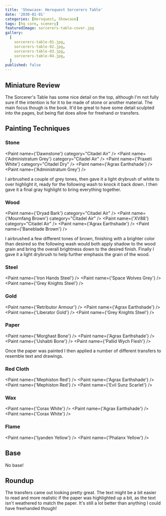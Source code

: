 ```yaml
---
title: 'Showcase: Heroquest Sorcerers Table'
date: '2030-01-01'
categories: [Heroquest, Showcase]
tags: [hq core, scenery]
featuredImage: sorcerers-table-cover.jpg
gallery:
  [
    sorcerers-table-01.jpg,
    sorcerers-table-02.jpg,
    sorcerers-table-03.jpg,
    sorcerers-table-04.jpg,
  ]
published: false
---
```



## Miniature Review

The Sorcerer's Table has some nice detail on the top, although I'm not fully sure if the intention is for it to be
made of stone or another material. The main focus though is the book. It'd be great to have some detail sculpted into
the pages, but being flat does allow for freehand or transfers.

## Painting Techniques

### Stone

<Paint name={'Dawnstone'} category="Citadel Air" />
<Paint name={'Administratum Grey'} category="Citadel Air" />
<Paint name={'Praxeti White'} category="Citadel Dry" />
<Paint name={'Agrax Earthshade'} />
<Paint name={'Administratum Grey'} />

I airbrushed a couple of grey tones, then gave it a light drybrush of white to over highlight it, ready for the
following wash to knock it back down. I then gave it a final gray highlight to bring everything together.

### Wood

<Paint name={'Dryad Bark'} category="Citadel Air" />
<Paint name={'Mournfang Brown'} category="Citadel Air" />
<Paint name={'XV88'} category="Citadel Air" />
<Paint name={'Agrax Earthshade'} />
<Paint name={'Baneblade Brown'} />

I airbrushed a few different tones of brown, finishing with a brighter color than desired so the following wash
would both apply shadow to the wood grain and bring the overall brightness down to the desired finish.
Finally I gave it a light drybrush to help further emphasis the grain of the wood.

### Steel

<Paint name={'Iron Hands Steel'} />
<Paint name={'Space Wolves Grey'} />
<Paint name={'Grey Knights Steel'} />

### Gold

<Paint name={'Retributor Armour'} />
<Paint name={'Agrax Earthshade'} />
<Paint name={'Liberator Gold'} />
<Paint name={'Grey Knights Steel'} />

### Paper

<Paint name={'Morghast Bone'} />
<Paint name={'Agrax Earthshade'} />
<Paint name={'Ushabti Bone'} />
<Paint name={'Pallid Wych Flesh'} />

Once the paper was painted I then applied a number of different transfers to resemble text and drawings.

### Red Cloth

<Paint name={'Mephiston Red'} />
<Paint name={'Agrax Earthshade'} />
<Paint name={'Mephiston Red'} />
<Paint name={'Evil Sunz Scarlet'} />

### Wax

<Paint name={'Corax White'} />
<Paint name={'Agrax Earthshade'} />
<Paint name={'Corax White'} />

### Flame

<Paint name={'Iyanden Yellow'} />
<Paint name={'Phalanx Yellow'} />

## Base

No base!

## Roundup

The transfers came out looking pretty great. The text might be a bit easier to read and more realistic if the paper was
highlighted up a bit, as the text isn't weathered to match the paper. It's still a lot better than anything I could
have freehanded though!
